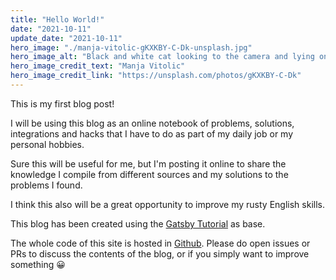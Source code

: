 ```yaml
---
title: "Hello World!"
date: "2021-10-11"
update_date: "2021-10-11"
hero_image: "./manja-vitolic-gKXKBY-C-Dk-unsplash.jpg"
hero_image_alt: "Black and white cat looking to the camera and lying on a bamboo bed"
hero_image_credit_text: "Manja Vitolic"
hero_image_credit_link: "https://unsplash.com/photos/gKXKBY-C-Dk"
---
```


This is my first blog post!

I will be using this blog as an online notebook of problems, 
solutions, integrations and hacks that I have to do as part
of my daily job or my personal hobbies.

Sure this will be useful for me, but I'm posting it online
to share the knowledge I compile from different sources
and my solutions to the problems I found.

I think this also will be a great opportunity to improve my
rusty English skills.

This blog has been created using the [Gatsby Tutorial](https://www.gatsbyjs.com/docs/tutorial/)
as base.

The whole code of this site is hosted in [Github](https://github.com/cpiment/pimentel.page).
Please do open issues or PRs to discuss the contents of the blog, 
or if you simply want to improve something 😀
